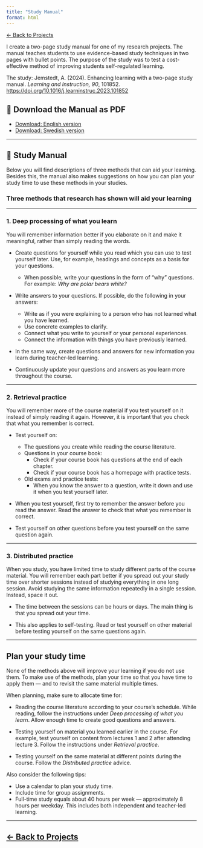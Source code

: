 ```yaml
---
title: "Study Manual"
format: html
---
```


[← Back to Projects](../projects.qmd){.button}

I create a two-page study manual for one of my research projects. The manual teaches students to use evidence-based study techniques in two pages with bullet points. The purpose of the study was to test a cost-effective method of improving students self-regulated learning.

The study: Jemstedt, A. (2024). Enhancing learning with a two-page study manual. *Learning and Instruction, 90*, 101852. <https://doi.org/10.1016/j.learninstruc.2023.101852>

## 📄 Download the Manual as PDF

-   [Download: English version](../pdfs/Study_manual_English.pdf)
-   [Download: Swedish version](../pdfs/Study_manual_Swedish.pdf)

------------------------------------------------------------------------

## 📘 Study Manual

Below you will find descriptions of three methods that can aid your learning. Besides this, the manual also makes suggestions on how you can plan your study time to use these methods in your studies.

### Three methods that research has shown will aid your learning

------------------------------------------------------------------------

### 1. Deep processing of what you learn

You will remember information better if you elaborate on it and make it meaningful, rather than simply reading the words.

-   Create questions for yourself while you read which you can use to test yourself later. Use, for example, headings and concepts as a basis for your questions.

    -   When possible, write your questions in the form of “why” questions. For example: *Why are polar bears white?*

-   Write answers to your questions. If possible, do the following in your answers:

    -   Write as if you were explaining to a person who has not learned what you have learned.\
    -   Use concrete examples to clarify.\
    -   Connect what you write to yourself or your personal experiences.\
    -   Connect the information with things you have previously learned.

-   In the same way, create questions and answers for new information you learn during teacher-led learning.

-   Continuously update your questions and answers as you learn more throughout the course.

------------------------------------------------------------------------

### 2. Retrieval practice

You will remember more of the course material if you test yourself on it instead of simply reading it again. However, it is important that you check that what you remember is correct.

-   Test yourself on:

    -   The questions you create while reading the course literature.\
    -   Questions in your course book:
        -   Check if your course book has questions at the end of each chapter.\
        -   Check if your course book has a homepage with practice tests.\
    -   Old exams and practice tests:
        -   When you know the answer to a question, write it down and use it when you test yourself later.

-   When you test yourself, first try to remember the answer before you read the answer. Read the answer to check that what you remember is correct.

-   Test yourself on other questions before you test yourself on the same question again.

------------------------------------------------------------------------

### 3. Distributed practice

When you study, you have limited time to study different parts of the course material. You will remember each part better if you spread out your study time over shorter sessions instead of studying everything in one long session. Avoid studying the same information repeatedly in a single session. Instead, space it out.

-   The time between the sessions can be hours or days. The main thing is that you spread out your time.

-   This also applies to self-testing. Read or test yourself on other material before testing yourself on the same questions again.

------------------------------------------------------------------------

## Plan your study time

None of the methods above will improve your learning if you do not use them. To make use of the methods, plan your time so that you have time to apply them — and to revisit the same material multiple times.

When planning, make sure to allocate time for:

-   Reading the course literature according to your course’s schedule. While reading, follow the instructions under *Deep processing of what you learn*. Allow enough time to create good questions and answers.

-   Testing yourself on material you learned earlier in the course. For example, test yourself on content from lectures 1 and 2 after attending lecture 3. Follow the instructions under *Retrieval practice*.

-   Testing yourself on the same material at different points during the course. Follow the *Distributed practice* advice.

Also consider the following tips:

-   Use a calendar to plan your study time.\
-   Include time for group assignments.\
-   Full-time study equals about 40 hours per week — approximately 8 hours per weekday. This includes both independent and teacher-led learning.

------------------------------------------------------------------------

## [← Back to Projects](../projects.qmd){.button}

